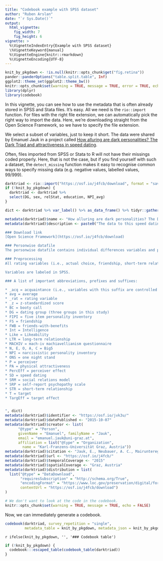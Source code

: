 ```yaml
---
title: "Codebook example with SPSS dataset"
author: "Ruben Arslan"
date: "`r Sys.Date()`"
output:
  html_vignette:
    fig_width: 7
    fig_height: 6
vignette: >
  %\VignetteIndexEntry{Example with SPSS dataset}
  \%VignetteKeyword{manual}
  %\VignetteEngine{knitr::rmarkdown}
  %\VignetteEncoding{UTF-8}
---
```


```r
knit_by_pkgdown <- !is.null(knitr::opts_chunk$get("fig.retina"))
pander::panderOptions("table.split.table", Inf)
ggplot2::theme_set(ggplot2::theme_bw())
knitr::opts_chunk$set(warning = TRUE, message = TRUE, error = TRUE, echo = TRUE)
library(dplyr)
library(codebook)
```

In this vignette, you can see how to use the metadata that is often already stored
in SPSS and Stata files. It's easy. All we need is the `rio::import` function.
For files with the right file extension, we can automatically pick the right way 
to import the data. Here, we're downloading straight from the Open Science Framework, 
so we have to specify the file extension.

We select a subset of variables, just to keep it short. The data were shared by
Emanuel Jauk in a project called [How alluring are dark personalities? The Dark Triad and attractiveness in speed dating](https://osf.io/j4fcb/).

Often, files imported from SPSS or Stata to R will not have their missings coded
properly. Here, that is not the case, but if you find yourself with such a dataset,
the `detect_missing` function makes it easy to recognise common ways to specify
missing data (e.g. negative values, labelled values, 99/999).

```r
darktriad <- rio::import("https://osf.io/j4fcb/download", format = "sav")
if (!knit_by_pkgdown) {
  darktriad <- darktriad %>%
  select(DG, sex, relStat, education, NPI_avg)
}

dict <- darktriad %>% var_label() %>% as_data_frame() %>% tidyr::gather(variable, label) %>% knitr::kable(format = "markdown") %>% as.character() %>% paste0(collapse = "\n")
```


```r
metadata(darktriad)$name <- "How alluring are dark personalities? The Dark Triad and attractiveness in speed dating"
metadata(darktriad)$description <- paste0("The data to this speed dating study comes in two different formats: Personwise (one record for each individual) and dyadic (pairwise; one record for each date). The respective SPSS files are named \"DarkTriadDate_person.sav\" and \"DarkTriadDate_dyad.sav\".

### Download link
[Open Science Framework](https://osf.io/j4fcb/download)

### Personwise datafile 
The personwise datafile contains individual differences variables and perceiver and target effects according to the social relations model. These are centered marginal means that were calculated according to the formulae provided by Kenny, Kashy, and Cook (2006). These effects are not (!) based on multilevel analyses.

### Preprocessing
All rating variables (i.e., actual choice, friendship, short-term relationship etc.) were corrected for prior acquaintance, which means that dates wih prior acquaintance were excluded (set to missing) on a dyadic basis.

Variables are labeled in SPSS. 

### A list of important abbreviations, prefixes and suffixes:

* _acq = acquaintance (i.e., variables with this suffix are controlled for prior * acquaintance)
* avg = average
* _rat = rating variable
* _z = z-standardized score
* BC = booty call
* DG = dating group (three groups in this study)
* FIPI = five item personality inventory
* FS = friendship
* FWB = friends-with-benefits
* Int = Intelligence
* Like = Likeability
* LTR = long-term relationship
* MACHIV = mach-iv machiavellianism questionnaire
* N, E, O, A, C = Big5
* NPI = narcissistic personality inventory
* ONS = one night stand
* P = perceiver
* PA = physical attractiveness
* PercEff = perceiver effect
* SD = speed dating
* SRM = social relations model
* SRP = self-report psychopathy scale
* STR = short-term relationship
* T = target
* TargEff = target effect


", dict)
metadata(darktriad)$identifier <- "https://osf.io/jvk3u/"
metadata(darktriad)$datePublished <- "2015-10-07"
metadata(darktriad)$creator <- list(
      "@type" = "Person",
      givenName = "Emanuel", familyName = "Jauk",
      email = "emanuel.jauk@uni‐graz.at", 
      affiliation = list("@type" = "Organization",
        name = "Karl‐Franzens‐Universität Graz, Austria"))
metadata(darktriad)$citation <- "Jauk, E., Neubauer, A. C., Mairunteregger, T., Pemp, S., Sieber, K. P., & Rauthmann, J. F. (2016). How alluring are dark personalities? The Dark Triad and attractiveness in speed dating. European Journal of Personality, 30(2), 125-138."
metadata(darktriad)$url <- "https://osf.io/j4fcb/"
metadata(darktriad)$temporalCoverage <- "2015" 
metadata(darktriad)$spatialCoverage <- "Graz, Austria" 
metadata(darktriad)$distribution = list(
  list("@type" = "DataDownload",
       "requiresSubscription" = "http://schema.org/True",
       "encodingFormat" = "https://www.loc.gov/preservation/digital/formats/fdd/fdd000469.shtml",
       contentUrl = "https://osf.io/j4fcb/download")
)
```

```r
# We don't want to look at the code in the codebook.
knitr::opts_chunk$set(warning = TRUE, message = TRUE, echo = FALSE)
```

Now, we can immediately generate a codebook.

```r
codebook(darktriad, survey_repetition = "single",
         metadata_table = knit_by_pkgdown, metadata_json = knit_by_pkgdown)
```

`r ifelse(knit_by_pkgdown, '', '### Codebook table')`

```r
if (!knit_by_pkgdown) {
  codebook:::escaped_table(codebook_table(darktriad))
}
```

